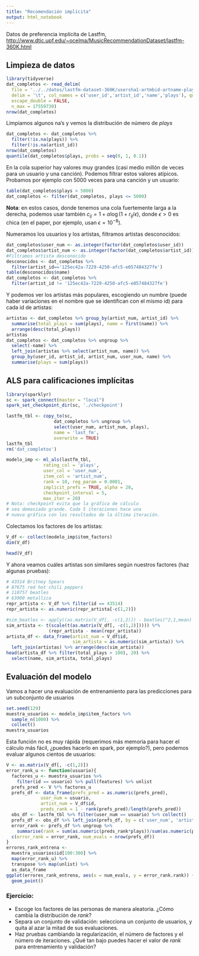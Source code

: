 ```yaml
---
title: "Recomendación implícita"
output: html_notebook
---
```


Datos de preferencia implícita de Lastfm, <http://www.dtic.upf.edu/~ocelma/MusicRecommendationDataset/lastfm-360K.html>


## Limpieza de datos
```r
library(tidyverse)
dat_completos <- read_delim(
  file = '../../datos/lastfm-dataset-360K/usersha1-artmbid-artname-plays.tsv', 
  delim = '\t', col_names = c('user_id','artist_id','name','plays'), quote="\"",
  escape_double = FALSE, 
  n_max = 17559730) 
nrow(dat_completos)
```

Limpiamos algunos na's y vemos la distribución de número de *plays*

```r
dat_completos <- dat_completos %>% 
  filter(!is.na(plays)) %>%
  filter(!is.na(artist_id)) 
nrow(dat_completos)
quantile(dat_completos$plays, probs = seq(0, 1, 0.1))
```

En la cola superior hay valores muy grandes (casi medio millón de veces para
un usuario y una canción). Podemos filtrar estos valores atípicos. Probamos
por ejemplo con 5000 veces para una canción y un usuario:

```r
table(dat_completos$plays > 5000)
dat_completos <- filter(dat_completos, plays <= 5000)
```

**Nota**: en estos casos, donde tenemos una cola fuertemente larga a la derecha,
podemos usar también $c_{ij} = 1 + \alpha\log(1+r_{ij}/\epsilon)$, donde
$\epsilon>0$ es chica (en el paper, por ejemplo, usan $\epsilon=10^{-8}$).

Numeramos los usuarios y los artistas, filtramos artistas desconocidos:


```r
dat_completos$user_num <- as.integer(factor(dat_completos$user_id))
dat_completos$artist_num <- as.integer(factor(dat_completos$artist_id))
#Filtramos artista desconocido
desconocidos <- dat_completos %>% 
  filter(artist_id=='125ec42a-7229-4250-afc5-e057484327fe')
table(desconocidos$name)
dat_completos <- dat_completos %>% 
  filter(artist_id != '125ec42a-7229-4250-afc5-e057484327fe')
```

Y podemos ver los artistas más populares, escogiendo un numbre (puede haber
variaciones en el nombre que se identifican con el mismo id) para
cada id de artistas:

```r
artistas <- dat_completos %>% group_by(artist_num, artist_id) %>%
  summarise(total_plays = sum(plays), name = first(name)) %>%
  arrange(desc(total_plays))
artistas
dat_completos <- dat_completos %>% ungroup %>%
  select(-name) %>% 
  left_join(artistas %>% select(artist_num, name)) %>%
  group_by(user_id, artist_id, artist_num, user_num, name) %>%
  summarise(plays = sum(plays))
```

## ALS para calificaciones implícitas

```r
library(sparklyr)
sc <- spark_connect(master = "local")
spark_set_checkpoint_dir(sc, './checkpoint')
```


```r
lastfm_tbl <- copy_to(sc, 
                  dat_completos %>% ungroup %>%
                  select(user_num, artist_num, plays), 
                  name = 'last_fm',
                  overwrite = TRUE)
lastfm_tbl
rm('dat_completos')
```



```r
modelo_imp <- ml_als(lastfm_tbl, 
              rating_col = 'plays',
              user_col = 'user_num',
              item_col = 'artist_num', 
              rank = 10, reg_param = 0.0001,
              implicit_prefs = TRUE, alpha = 20,
              checkpoint_interval = 5,
              max_iter = 20)
# Nota: checkpoint evita que la gráfica de cálculo
# sea demasiado grande. Cada 5 iteraciones hace una
# nueva gráfica con los resultados de la última iteración.
```


Colectamos los factores de los artistas:

```r
V_df <- collect(modelo_imp$item_factors)
dim(V_df)
```


```r
head(V_df)
```

Y ahora veamos cuáles artistas son similares según nuestros factores (haz
algunas pruebas):

```r
# 43514 Britney Spears
# 87675 red hot chili peppers
# 110757 beatles
# 63900 metallica
repr_artista <- V_df %>% filter(id == 43514) 
repr_artista <- as.numeric(repr_artista[-c(1,2)])
```

```r
#sim_beatles <- apply((as.matrix(V_df[, -c(1,2)]) - beatles)^2,1,mean)
sim_artista <- t(scale(t(as.matrix(V_df[, -c(1,2)])))) %*% 
                (repr_artista - mean(repr_artista))
artista_df <- data_frame(artist_num = V_df$id,
                         sim_artista = as.numeric(sim_artista)) %>% 
  left_join(artistas) %>% arrange(desc(sim_artista))
head(artista_df %>% filter(total_plays > 100), 20) %>%
  select(name, sim_artista, total_plays)
```

## Evaluación del modelo

Vamos a hacer una evaluación de entrenamiento para las predicciones para un subconjunto de usuarios

```r
set.seed(129)
muestra_usuarios <- modelo_imp$item_factors %>% 
  sample_n(1000) %>%
  collect()
muestra_usuarios
```

Esta función no es muy rápida (requerimos más memoria para hacer
el cálculo más fácil, ¿puedes hacerlo en spark, por ejemplo?), pero podemos evaluar algunos cientos de usuarios:

```r
V <- as.matrix(V_df[, -c(1,2)])
error_rank_u <- function(usuario){
  factores_u <- muestra_usuarios %>% 
    filter(id == usuario) %>% pull(features) %>% unlist
  prefs_pred <- V %*% factores_u
  prefs_df <- data_frame(prefs_pred = as.numeric(prefs_pred), 
             user_num = usuario,
             artist_num = V_df$id,
             preds_rank = 1 - rank(prefs_pred)/length(prefs_pred))
  obs_df <- lastfm_tbl %>% filter(user_num == usuario) %>% collect()
  prefs_df <- obs_df %>% left_join(prefs_df, by = c('user_num', 'artist_num')) 
  error_rank <- prefs_df %>% ungroup %>% 
    summarise(rank = sum(as.numeric(preds_rank*plays))/sum(as.numeric(plays)))
  c(error_rank = error_rank, num_evals = nrow(prefs_df))
}
errores_rank_entrena <- 
  muestra_usuarios$id[100:300] %>% 
  map(error_rank_u) %>% 
  transpose %>% map(unlist) %>% 
  as_data_frame
ggplot(errores_rank_entrena, aes(x = num_evals, y = error_rank.rank)) +
  geom_point() 
```


### Ejercicio:
- Escoge los factores de las personas de manera aleatoria. ¿Cómo cambia
la distribución de *rank*?
- Separa un conjunto de validación: selecciona un conjunto de usuarios,
y quita al azar la mitad de sus evaluaciones.
- Haz pruebas cambiando la regularización, el número de factores y el
número de iteraciones. ¿Qué tan bajo puedes hacer el valor de *rank* para
entrenamiento y validación?

